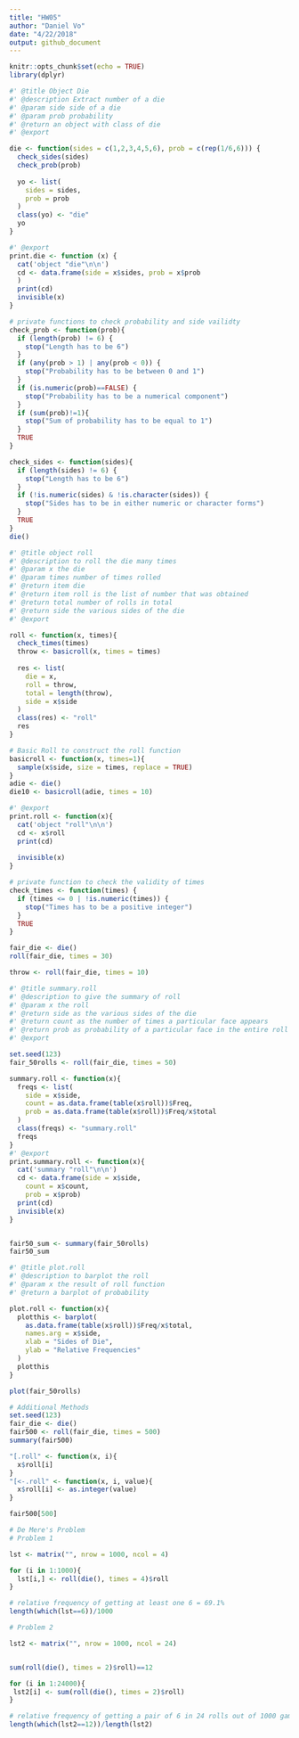 ```yaml
---
title: "HW05"
author: "Daniel Vo"
date: "4/22/2018"
output: github_document
---
```


```r
knitr::opts_chunk$set(echo = TRUE)
library(dplyr)
```

```r
#' @title Object Die
#' @description Extract number of a die
#' @param side side of a die
#' @param prob probability
#' @return an object with class of die
#' @export

die <- function(sides = c(1,2,3,4,5,6), prob = c(rep(1/6,6))) {
  check_sides(sides)
  check_prob(prob)
  
  yo <- list(
    sides = sides,
    prob = prob
  )
  class(yo) <- "die"
  yo
}

#' @export 
print.die <- function (x) {
  cat('object "die"\n\n')
  cd <- data.frame(side = x$sides, prob = x$prob
  )
  print(cd)
  invisible(x)
}

# private functions to check probability and side vailidty
check_prob <- function(prob){
  if (length(prob) != 6) {
    stop("Length has to be 6")
  }
  if (any(prob > 1) | any(prob < 0)) {
    stop("Probability has to be between 0 and 1")
  }
  if (is.numeric(prob)==FALSE) {
    stop("Probability has to be a numerical component")
  }
  if (sum(prob)!=1){
    stop("Sum of probability has to be equal to 1")
  }
  TRUE
}

check_sides <- function(sides){
  if (length(sides) != 6) {
    stop("Length has to be 6")
  }
  if (!is.numeric(sides) & !is.character(sides)) {
    stop("Sides has to be in either numeric or character forms")
  }
  TRUE
}
die()

#' @title object roll 
#' @description to roll the die many times
#' @param x the die
#' @param times number of times rolled
#' @return item die
#' @return item roll is the list of number that was obtained
#' @return total number of rolls in total
#' @return side the various sides of the die
#' @export

roll <- function(x, times){
  check_times(times)
  throw <- basicroll(x, times = times)
  
  res <- list(
    die = x,
    roll = throw,
    total = length(throw),
    side = x$side
  )
  class(res) <- "roll"
  res
}

# Basic Roll to construct the roll function
basicroll <- function(x, times=1){
  sample(x$side, size = times, replace = TRUE)
}
adie <- die()
die10 <- basicroll(adie, times = 10)

#' @export 
print.roll <- function(x){
  cat('object "roll"\n\n')
  cd <- x$roll
  print(cd)
  
  invisible(x)
}

# private function to check the validity of times
check_times <- function(times) {
  if (times <= 0 | !is.numeric(times)) {
    stop("Times has to be a positive integer")
  }
  TRUE
}

fair_die <- die()
roll(fair_die, times = 30)

throw <- roll(fair_die, times = 10)

```


```r
#' @title summary.roll
#' @description to give the summary of roll
#' @param x the roll
#' @return side as the various sides of the die
#' @return count as the number of times a particular face appears
#' @return prob as probability of a particular face in the entire roll
#' @export

set.seed(123)
fair_50rolls <- roll(fair_die, times = 50)

summary.roll <- function(x){
  freqs <- list(
    side = x$side,
    count = as.data.frame(table(x$roll))$Freq,
    prob = as.data.frame(table(x$roll))$Freq/x$total
  )
  class(freqs) <- "summary.roll"
  freqs
}
#' @export
print.summary.roll <- function(x){
  cat('summary "roll"\n\n')
  cd <- data.frame(side = x$side, 
    count = x$count, 
    prob = x$prob)
  print(cd)
  invisible(x)
}


fair50_sum <- summary(fair_50rolls)
fair50_sum

#' @title plot.roll
#' @description to barplot the roll
#' @param x the result of roll function
#' @return a barplot of probability

plot.roll <- function(x){
  plotthis <- barplot(
    as.data.frame(table(x$roll))$Freq/x$total,
    names.arg = x$side,
    xlab = "Sides of Die",
    ylab = "Relative Frequencies"
  )
  plotthis
}

plot(fair_50rolls)

```

```r
# Additional Methods
set.seed(123)
fair_die <- die()
fair500 <- roll(fair_die, times = 500)
summary(fair500)

"[.roll" <- function(x, i){
  x$roll[i]
}
"[<-.roll" <- function(x, i, value){
  x$roll[i] <- as.integer(value)
}

fair500[500]
```

```r
# De Mere's Problem
# Problem 1

lst <- matrix("", nrow = 1000, ncol = 4)

for (i in 1:1000){
  lst[i,] <- roll(die(), times = 4)$roll
}

# relative frequency of getting at least one 6 = 69.1%
length(which(lst==6))/1000

# Problem 2

lst2 <- matrix("", nrow = 1000, ncol = 24)


sum(roll(die(), times = 2)$roll)==12

for (i in 1:24000){
 lst2[i] <- sum(roll(die(), times = 2)$roll)
}

# relative frequency of getting a pair of 6 in 24 rolls out of 1000 games = 2.78%
length(which(lst2==12))/length(lst2)



```





























